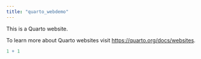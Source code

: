 ```yaml
---
title: "quarto_webdemo"
---
```


This is a Quarto website.

To learn more about Quarto websites visit <https://quarto.org/docs/websites>.

```r
1 + 1
```
